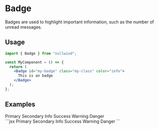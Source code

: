 

<Meta
  title="Badge"
  description="Badges are used to highlight important information, such as the number of unread messages."
/>

# Badge

Badges are used to highlight important information, such as the number of unread messages.

## Usage

```jsx
import { Badge } from "nullwind";

const MyComponent = () => {
  return (
    <Badge id="my-badge" class="my-class" color="info">
      This is an badge
    </Badge>
  );
};
```

## Examples

<Playground title="Default">
  <Playground.Preview>
    <div class="flex flex-wrap justify-center gap-2">
      <Badge>Primary</Badge>
      <Badge color="secondary">Secondary</Badge>
      <Badge color="info">Info</Badge>
      <Badge color="success">Success</Badge>
      <Badge color="warning">Warning</Badge>
      <Badge color="danger">Danger</Badge>
    </div>
  </Playground.Preview>
  <Playground.Code>
    ```jsx
    <Badge>Primary</Badge>
    <Badge color="secondary">Secondary</Badge>
    <Badge color="info">Info</Badge>
    <Badge color="success">Success</Badge>
    <Badge color="warning">Warning</Badge>
    <Badge color="danger">Danger</Badge>
    ```
  </Playground.Code>
</Playground>
